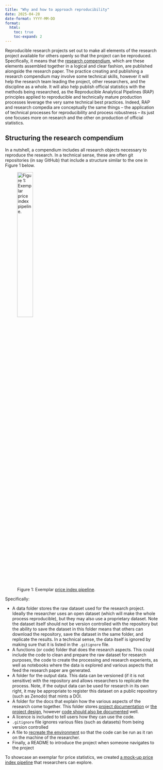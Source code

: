 ```yaml
---
title: "Why and how to approach reproducibility"
date: 2025-04-28
date-format: YYYY-MM-DD
format:
  html:
    toc: true
    toc-expand: 2
---
```


Reproducible research projects set out to make all elements of the research project available for others openly so that the project can be reproduced. Specifically, it means that the [research compendium](https://book.the-turing-way.org/reproducible-research/compendia), which are these elements assembled together in a logical and clear fashion, are published alongside the research paper. The practice creating and publishing a research compendium may involve some technical skills, however it will help the research team leading the project, other researchers, and the discipline as a whole. It will also help publish official statistics with the methods being researched, as the Reproducible Analytical Pipelines (RAP) principles applied to reproducible and technically mature production processes leverage the very same technical best practices. Indeed, RAP and research compedia are conceptually the same things – the application of technical processes for reproducibility and process robustness -- its just one focuses more on research and the other on production of official statistics.

## Structuring the research compendium

In a nutshell, a compendium includes all research objects necessary to reproduce the research. In a technical sense, these are often git repositories (in say GitHub) that include a structure similar to the one in Figure 1 below.

![Figure 1: Exemplar [price index pipeline](https://github.com/UN-Task-Team-for-Scanner-Data/price-index-pipeline).](/docs/images/price-stats-exemplar.svg){fig-align="center" width="35%"}

Specifically:

-   A data folder stores the raw dataset used for the research project. Ideally the researcher uses an open dataset (which will make the whole process reproducible), but they may also use a proprietary dataset. Note the dataset itself should not be version controlled with the repository but the ability to save the dataset in this folder means that others can download the repository, save the dataset in the same folder, and replicate the results. In a technical sense, the data itself is ignored by making sure that it is listed in the `.gitignore` file.
-   A functions (or code) folder that does the research aspects. This could include the code to clean and prepare the raw dataset for research purposes, the code to create the processing and research experients, as well as notebooks where the data is explored and various aspects that feed the research paper are generated.
-   A folder for the output data. This data can be versioned (if it is not sensitive) with the repository and allows researchers to replicate the process. Note, if the output data can be used for research in its own right, it may be appropriate to register this dataset on a public repository (such as Zenodo) that mints a DOI.
-   A folder for the docs that explain how the various aspects of the research come together. This folder stores [project documentation](https://book.the-turing-way.org/reproducible-research/code-documentation/code-documentation-project) or [the project design](https://book.the-turing-way.org/project-design/pd-overview), however [code should also be documented](https://book.the-turing-way.org/reproducible-research/code-documentation/code-documentation-code) well.
-   A licence is included to tell users how they can use the code.
-   `.gitignore` file ignores various files (such as datasets) from being version controlled
-   A file to [recreate the environment](https://book.the-turing-way.org/reproducible-research/renv) so that the code can be run as it ran on the machine of the researcher.
-   Finally, a README to introduce the project when someone navigates to the project

To showcase an exemplar for price statistics, we created [a mock-up price index pipeline](https://github.com/UN-Task-Team-for-Scanner-Data/price-index-pipeline) that researchers can explore.